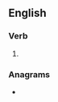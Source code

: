 ==English==

===Verb===
{{head|en|verb form}}

# {{en-past of|rethatch}}

===Anagrams===
* {{anagrams|en|de-thatcher|dethatcher}}